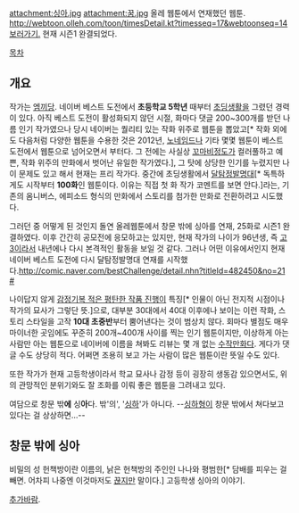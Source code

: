 attachment:싱아.jpg
attachment:꿈.jpg
올레 웹툰에서 연재했던 웹툰. [[http://webtoon.olleh.com/toon/timesDetail.kt?timesseq=17&webtoonseq=14 보러가기.]] 현재 시즌1 완결되었다.

[[목차]]

== 개요 ==
작가는 [[엠끼당]]. 네이버 베스트 도전에서 '''초등학교 5학년''' 때부터 [[초딩생활]]을 그렸던 경력이 있다. 아직 베스트 도전이 활성화되지 않던 시절, 화마다 댓글 200~300개를 받던 나름 인기 작가였으나 당시 네이버는 퀄리티 있는 작화 위주로 웹툰을 뽑았고[* 작화 외에도 다음처럼 다양한 웹툰을 수용한 것은 2012년, [[노네임드]]나 기타 몇몇 웹툰이 베스트 도전에서 웹툰으로 넘어오면서 부터다. 그 전에는 사실상 [[꼬마비]]정도가 컬러풀하고 예쁜, 작화 위주의 만화에서 벗어난 유일한 작가였다.], 그 탓에 상당한 인기를 누렸지만 나이 문제도 있고 해서 현재는 프리 작가다. 중간에 초딩생활에서 [[달탐정발명대]][* 독특하게도 시작부터 '''100화'''인 웹툰이다. 이유는 직접 첫 화 작가 코멘트를 보면 안다.]라는, 기존의 옴니버스, 에피소드 형식의 만화에서 스토리를 첨가한 만화로 전환하려고 시도했다.

그러던 중 어떻게 된 것인지 돌연 올레웹툰에서 창문 밖에 싱아를 연재, 25화로 시즌1 완결하였다. 이후 간간히 공모전에 응모하고는 있지만, 현재 작가의 나이가 96년생, 즉 [[고3]]이라서 내년에나 다시 본격적인 활동을 보일 것 같다. 그러나 어떤 이유에서인지 현재 네이버 베스트 도전에 다시 달탐정발명대 연재를 시작했다.[[http://comic.naver.com/bestChallenge/detail.nhn?titleId=482450&no=21 #]]

나이답지 않게 [[충사|감정기복 적은 평탄한 작품 진행]]이 특징[* 인물이 아닌 전지적 시점이나 작가의 묘사가 그렇단 뜻.]으로, 대부분 30대에서 40대 이후에나 보이는 이런 작화, 스토리 스타일을 고작 '''10대 초중반'''부터 뿜어낸다는 것이 범상치 않다. 회마다 별점도 매우 마이너한 곳임에도 꾸준히 200개~400개 사이를 찍는 인기 웹툰이지만, 이상하게 아는 사람만 아는 웹툰으로 네이버에 이름을 쳐봐도 리뷰는 몇 개 없는 [[수작]]만화다. 게다가 댓글 수도 상당히 적다. 어쩌면 조용히 보고 가는 사람이 많은 웹툰이란 뜻일 수도 있다.

또한 작가가 현재 고등학생이라서 학교 묘사나 감정 등이 굉장히 생동감 있으면서도, 위의 관망적인 분위기와도 잘 조화를 이뤄 좋은 웹툰을 그려내고 있다.

여담으로 창문 밖'''에''' 싱'''아'''다. 밖'의', '[[싱하]]'가 아니다. --[[싱하형]]이 창문 밖에서 쳐다보고 있다는 걸 상상하면...--

== 창문 밖에 싱아 ==
비밀의 성 헌책방이란 이름의, 낡은 헌책방의 주인인 나나와 평범한[* 담배를 피우는 걸 빼면. 어차피 나중엔 이것마저도 [[금연|끊지만]] 말이다.] 고등학생 싱아의 이야기.

[[추가바람]].
